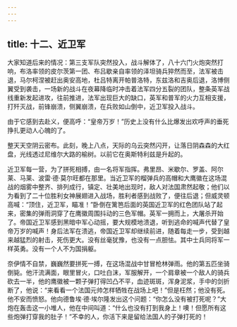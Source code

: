 ```yaml
---
---
---
```

title: 十二、近卫军
---




大家知道后来的情况：第三支军队突然投入，战斗解体了，八十六门火炮突然打响，布洛率领的皮尔茨第一团、布吕歇亲自率领的泽坦骑兵猝然而至，法军被击退，马尔柯涅被赶出奥安高地，杜吕特离开帕普洛特，东兹洛和吉奥后退，洛博侧翼受到袭击，一场新的战斗在夜幕降临时冲击着法军四分五裂的团队，整条英军战线重新发起进攻，往前推进，法军出现巨大的缺口，英军和普军的火力互相支援，打歼灭战，前锋崩溃，侧翼崩溃，在兵败如山倒中，近卫军投入战斗。

由于它感到去赴义，便高呼：“皇帝万岁！”历史上没有什么比爆发出欢呼声的垂死挣扎更动人心魄的了。

整天天空阴云密布。此刻，晚上八点，天际的乌云突然闪开，让落日阴森森的大红盘，光线透过尼维尔大路的榆树。以前它在奥斯特利兹是升起的。

近卫军每一营，为了拼死相搏，由一名将军指挥。弗里昂、米歇尔、罗盖、阿尔莱、马莱、波雷·德·莫尔旺都在那里。当近卫军的榴弹兵的高帽和大鹰徽在这场混战的烟雾中整齐、排列成行，镇定、壮美地出现时，敌人对法国肃然起敬；他们以为看到了二十位胜利女神展翅进入战场，胜利者感到战败了，便往后退；但威灵顿高喊：“顶住，近卫军，瞄准！”卧倒在篱笆后面的英国近卫军的红色团队站了起来，密集的弹雨洞穿了在鹰徽周围抖动的三色军帽。英军一拥而上，大屠杀开始了。帝国近卫军感到黑暗中军心动摇，要大规模地溃退，听到逃命的喊声代替了皇帝万岁的喊声！身后法军在溃逃，帝国近卫军却继续前进，随着每走一步，受到越来越猛烈的射击，死伤更大。没有丝毫犹豫，也没有一点胆怯。其中士兵同将军一样英勇。没有一个人不为国捐躯。

奈伊情不自禁，巍巍然要拼死一搏，在这场混战中甘冒枪林弹雨。他的第五匹坐骑倒毙。他汗流满面，眼里冒火，口吐白沫，军服解开，一个肩章被一个敌人的骑兵砍去一半，他的鹰徽被一颗子弹打得凹凸不平，血迹斑斑，浑身泥浆，手中的剑折断了，他说：“来看看一个法国元帅怎样牺牲在战场上吧！”但是枉然；他没有死。他不安而愤怒。他向德鲁埃·德·埃尔隆发出这个问题：“你怎么没有被打死呢？”大炮在轰击这一小堆人，他在中间叫道：“什么也没有打到我身上！噢！但愿所有这些炮弹打穿我的肚子！”不幸的人，你活下来是留给法国人的子弹打死的！